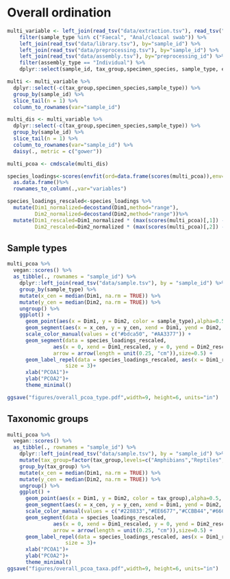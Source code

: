 # Overall ordination

```r
multi_variable <- left_join(read_tsv("data/extraction.tsv"), read_tsv("data/sample.tsv"), by="sample_id") %>%
    filter(sample_type %in% c("Faecal", "Anal/cloacal swab")) %>%
    left_join(read_tsv("data/library.tsv"), by="sample_id") %>% 
    left_join(read_tsv("data/preprocessing.tsv"), by="sample_id") %>% 
    left_join(read_tsv("data/assembly.tsv"), by="preprocessing_id") %>% 
    filter(assembly_type == "Individual") %>% 
    dplyr::select(sample_id, tax_group,specimen_species, sample_type, extraction_total, library_PCR_cycles_required, singlem_fraction, host_duplicate_fraction, assembly_length, assembly_num_bins)

multi <- multi_variable %>%
  dplyr::select(-c(tax_group,specimen_species,sample_type)) %>% 
  group_by(sample_id) %>%
  slice_tail(n = 1) %>% 
  column_to_rownames(var="sample_id")

multi_dis <- multi_variable %>%
  dplyr::select(-c(tax_group,specimen_species,sample_type)) %>% 
  group_by(sample_id) %>%
  slice_tail(n = 1) %>% 
  column_to_rownames(var="sample_id") %>% 
  daisy(., metric = c("gower"))

multi_pcoa <- cmdscale(multi_dis)

species_loadings<-scores(envfit(ord=data.frame(scores(multi_pcoa)),env=data.frame(multi),na.rm = TRUE),"vectors")%>%
  as.data.frame()%>%
  rownames_to_column(.,var="variables")

species_loadings_rescaled<-species_loadings %>%
  mutate(Dim1_normalized=decostand(Dim1,method="range"),
         Dim2_normalized=decostand(Dim2,method="range"))%>%
  mutate(Dim1_rescaled=Dim1_normalized * (max(scores(multi_pcoa)[,1]) - min(scores(multi_pcoa)[,1])) + min(scores(multi_pcoa)[,1]),
         Dim2_rescaled=Dim2_normalized * (max(scores(multi_pcoa)[,2]) - min(scores(multi_pcoa)[,2])) + min(scores(multi_pcoa)[,2]))
```

## Sample types

```r
multi_pcoa %>%
  vegan::scores() %>%
  as_tibble(., rownames = "sample_id") %>%
    dplyr::left_join(read_tsv("data/sample.tsv"), by = "sample_id") %>%
    group_by(sample_type) %>%
    mutate(x_cen = median(Dim1, na.rm = TRUE)) %>%
    mutate(y_cen = median(Dim2, na.rm = TRUE)) %>%
    ungroup() %>% 
    ggplot() +
      geom_point(aes(x = Dim1, y = Dim2, color = sample_type),alpha=0.5, size=0.5) +
      geom_segment(aes(x = x_cen, y = y_cen, xend = Dim1, yend = Dim2, color = sample_type), alpha = 0.2) +
      scale_color_manual(values = c("#bdca50", "#AA3377")) +
      geom_segment(data = species_loadings_rescaled,
               aes(x = 0, xend = Dim1_rescaled, y = 0, yend = Dim2_rescaled),
               arrow = arrow(length = unit(0.25, "cm")),size=0.5) +
      geom_label_repel(data = species_loadings_rescaled, aes(x = Dim1_rescaled, y = Dim2_rescaled, label = variables),
                   size = 3)+
      xlab("PCOA1")+
      ylab("PCOA2")+
      theme_minimal()

ggsave("figures/overall_pcoa_type.pdf",width=9, height=6, units="in")
```

## Taxonomic groups

```r
multi_pcoa %>%
  vegan::scores() %>%
  as_tibble(., rownames = "sample_id") %>%
    dplyr::left_join(read_tsv("data/sample.tsv"), by = "sample_id") %>%
    mutate(tax_group=factor(tax_group,levels=c("Amphibians","Reptiles","Birds","Bats","Mammals"))) %>% 
    group_by(tax_group) %>%
    mutate(x_cen = median(Dim1, na.rm = TRUE)) %>%
    mutate(y_cen = median(Dim2, na.rm = TRUE)) %>%
    ungroup() %>% 
    ggplot() +
      geom_point(aes(x = Dim1, y = Dim2, color = tax_group),alpha=0.5, size=0.5) +
      geom_segment(aes(x = x_cen, y = y_cen, xend = Dim1, yend = Dim2, color = tax_group), alpha = 0.2) +
      scale_color_manual(values = c("#228833","#EE6677","#CCBB44","#66CCEE","#4477AA")) +
      geom_segment(data = species_loadings_rescaled,
               aes(x = 0, xend = Dim1_rescaled, y = 0, yend = Dim2_rescaled),
               arrow = arrow(length = unit(0.25, "cm")),size=0.5) +
      geom_label_repel(data = species_loadings_rescaled, aes(x = Dim1_rescaled, y = Dim2_rescaled, label = variables),
                   size = 3)+
      xlab("PCOA1")+
      ylab("PCOA2")+
      theme_minimal()
ggsave("figures/overall_pcoa_taxa.pdf",width=9, height=6, units="in")
```